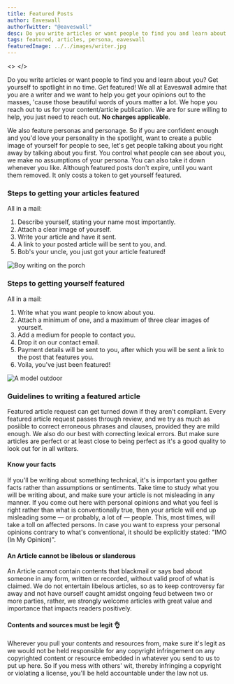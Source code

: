 ```yaml
---
title: Featured Posts
author: Eaveswall
authorTwitter: "@eaveswall"
desc: Do you write articles or want people to find you and learn about you? Get yourself to spotlight in no time. Get featured!
tags: featured, articles, persona, eaveswall
featuredImage: ../../images/writer.jpg
---
```



<>
</>

Do you write articles or want people to find you and learn about you? Get yourself to spotlight in no time. Get featured! We all at Eaveswall admire that you are a writer and we want to help you get your opinions out to the masses, 'cause those beautiful words of yours matter a lot. We hope you reach out to us for your content/article publication. We are for sure willing to help, you just need to reach out. **No charges applicable**.

We also feature personas and personage. So if you are confident enough and you'd love your personality in the spotlight, want to create a public image of yourself for people to see, let's get people talking about you right away by talking about you first. You control what people can see about you, we make no assumptions of your persona. You can also take it down whenever you like. Although featured posts don't expire, until you want them removed. It only costs a token to get yourself featured.

### Steps to getting your articles featured
All in a mail:

  1. Describe yourself, stating your name most importantly.
  2. Attach a clear image of yourself.
  3. Write your article and have it sent.
  4. A link to your posted article will be sent to you, and.
  5. Bob's your uncle, you just got your article featured!

![Boy writing on the porch](../../images/writing-by-the-road.jpg)

### Steps to getting yourself featured
All in a mail:

  1. Write what you want people to know about you.
  2. Attach a minimum of one, and a maximum of three clear images of yourself.
  3. Add a medium for people to contact you.
  4. Drop it on our contact email.
  5. Payment details will be sent to you, after which you will be sent  a link to the post that features you.
  6. Voila, you've just been featured!

![A model outdoor](../../images/model-moments.jpg)


### Guidelines to writing a featured article

Featured article request can get turned down if they aren't compliant. Every featured article request passes through review, and we try as much as posiible to correct erroneous phrases and clauses, provided they are mild enough. We also do our best with correcting lexical errors. But make sure articles are perfect or at least close to being perfect as it's a good quality to look out for in all writers.

#### Know your facts

If you'll be writing about something technical, it's is important you gather facts rather than assumptions or sentiments. Take time to study what you will be writing about, and make sure your article is not misleading in any manner. If you come out here with personal opinions and what you feel is right rather than what is conventionally true, then your article will end up misleading some &mdash; or probably, a lot of &mdash; people. This, most times, will take a toll on affected persons. In case you want to express your personal opinions contrary to what's conventional, it should be explicitly stated: "IMO (In My Opinion)".

#### An Article cannot be libelous or slanderous

An Article cannot contain contents that blackmail or says bad about someone in any form, written or recorded, without valid proof of what is claimed. We do not entertain libelous articles, so as to keep controversy far away and not have ourself caught amidst ongoing feud between two or more parties, rather, we strongly welcome articles with great value and importance that impacts readers positively.

#### Contents and sources must be legit 👌

Wherever you pull your contents and resources from, make sure it's legit as we would not be held responsible for any copyright infringement on any copyrighted content or resource embedded in whatever you send to us to put up here. So if you mess with others' wit, thereby infringing a copyright or violating a license, you'll be held accountable under the law not us.

<div style={{margin: `30px 0`}}>
  <LinkButtonGeneric to="mailto:contact@eaveswall.com" type={["success"]} text="Send request" />
</div>
